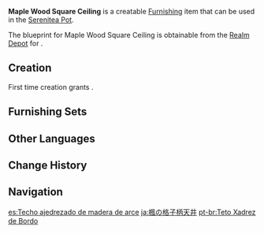 {{Furnishing Infobox
|id             = 360303
|image          = Item Maple Wood Square Ceiling.png
|category       = Decoration
|subcategory    = Ceiling
|quality        = 3
|adeptal_energy = 30
|description    = A ceiling made using [[Maple Wood]]. Its patterns are simple and its color is as deep as like the ink-black night sky, which gives the ceiling a subtle beauty.
|blueprint      = Realm Depot
}}
'''Maple Wood Square Ceiling''' is a creatable [[Furnishing]] item that can be used in the [[Serenitea Pot]].

The blueprint for Maple Wood Square Ceiling is obtainable from the [[Realm Depot]] for {{Item|Realm Currency|24|x=160}}.

==Creation==
First time creation grants {{Item|Trust|24|x=60}}.
{{Recipe
|type = Creation
|time = 14h
|Maple Wood = 8
|Yellow Dye = 4
|sort = Maple Wood;Yellow Dye
}}

==Furnishing Sets==
{{Craft Usage}}

==Other Languages==
{{Other Languages
|default_hidden = 1
|en      = Maple Wood Square Ceiling
|zhs     = 枫木方格天花板
|zhs_rm  = Fēng Mù Fānggé Tiānhuābǎn
|zht     = 楓木方格天花板
|zht_rm  = Fēng Mù Fānggé Tiānhuābǎn
|ja      = 楓の格子柄天井
|ja_rm   = Kaede no Koushigara Tenjou
|ko      = 단풍나무 격자천장
|ko_rm   = Danpungnamu Gyeokjacheonjang
|es      = Techo ajedrezado de madera de arce
|fr      = Plafond quadrillé en bois d'érable
|ru      = Кленовый клетчатый потолок
|th      = ฝ้าเพดานลายตารางไม้ Maple
|th_rm   = 
|vi      = Trần Caro Gỗ Phong
|de      = Karierte Decke aus Ahornholz
|id      = Plafon Persegi Kayu Maple
|pt      = Teto Xadrez de Bordo
|tr      = Akçaağaç Kare Tavan
|it      = Soffitto a scacchiera in legno d'acero
}}

==Change History==
{{Change History|2.2}}

==Navigation==
{{Furnishing Navbox|interior}}

[[es:Techo ajedrezado de madera de arce]]
[[ja:楓の格子柄天井]]
[[pt-br:Teto Xadrez de Bordo]]